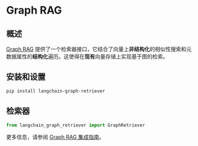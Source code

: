 # Graph RAG

## 概述

[Graph RAG](https://datastax.github.io/graph-rag/) 提供了一个检索器接口，它结合了向量上**非结构化**的相似性搜索和元数据属性的**结构化**遍历。这使得在**现有**向量存储上实现基于图的检索。

## 安装和设置

```bash
pip install langchain-graph-retriever
```

## 检索器

```python
from langchain_graph_retriever import GraphRetriever
```

更多信息，请参阅 [Graph RAG 集成指南](/docs/integrations/retrievers/graph_rag)。